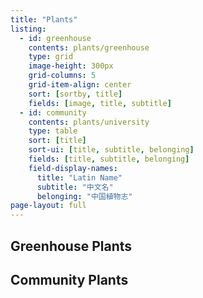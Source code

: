 ```yaml
---
title: "Plants"
listing:
  - id: greenhouse
    contents: plants/greenhouse
    type: grid
    image-height: 300px
    grid-columns: 5
    grid-item-align: center
    sort: [sortby, title]
    fields: [image, title, subtitle]
  - id: community
    contents: plants/university
    type: table
    sort: [title]
    sort-ui: [title, subtitle, belonging]
    fields: [title, subtitle, belonging]
    field-display-names:
      title: "Latin Name"
      subtitle: "中文名"
      belonging: "中国植物志"
page-layout: full
---
```


## Greenhouse Plants
:::{#greenhouse}
:::

## Community Plants
:::{#community}
:::
